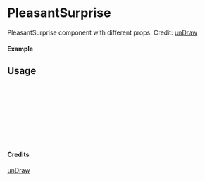 
<Meta of={PleasantSurprise} title="unDraw/PleasantSurprise" />

# PleasantSurprise

PleasantSurprise component with different props.
Credit: [unDraw](https://undraw.co/illustrations)

#### Example

<Canvas of={PleasantSurprise.Primary} />

## Usage

```ts
import { PleasantSurprise } from "yadl-ui";

const Example = () => {
  return (
      <PleasantSurprise />
  );
};

export default Example;
```

#### Credits
[unDraw](https://undraw.co/illustrations)
